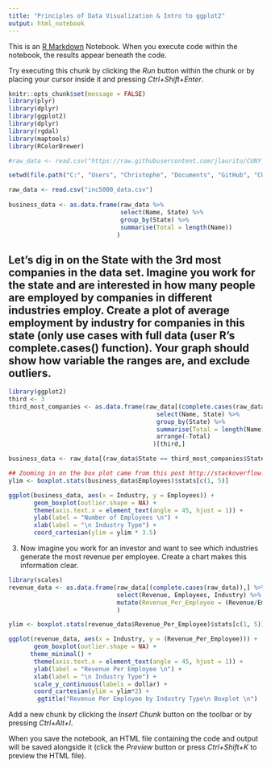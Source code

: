 ```yaml
---
title: "Principles of Data Visualization & Intro to ggplot2"
output: html_notebook
---
```


This is an [R Markdown](http://rmarkdown.rstudio.com) Notebook. When you execute code within the notebook, the results appear beneath the code. 

Try executing this chunk by clicking the *Run* button within the chunk or by placing your cursor inside it and pressing *Ctrl+Shift+Enter*. 

```r
knitr::opts_chunk$set(message = FALSE)
library(plyr)
library(dplyr)
library(ggplot2)
library(dplyr)
library(rgdal)
library(maptools)
library(RColorBrewer)
```

```r
#raw_data <- read.csv("https://raw.githubusercontent.com/jlaurito/CUNY_IS608/master/lecture1/data/inc5000_data.csv")

setwd(file.path("C:", "Users", "Christophe", "Documents", "GitHub", "CUNY_IS608", "lecture1", "data"))

raw_data <- read.csv("inc5000_data.csv")
  
business_data <- as.data.frame(raw_data %>%
                               select(Name, State) %>%
                               group_by(State) %>%
                               summarise(Total = length(Name))
                              )

```

## Let's dig in on the State with the 3rd most companies in the data set. Imagine you work for the state and are interested in how many people are employed by companies in different industries employ. Create a plot of average employment by industry for companies in this state (only use cases with full data (user R's complete.cases() function). Your graph should show how variable the ranges are, and exclude outliers.


```r
library(ggplot2)
third <- 3
third_most_companies <- as.data.frame(raw_data[(complete.cases(raw_data)),] %>%
                                         select(Name, State) %>%
                                         group_by(State) %>%
                                         summarise(Total = length(Name)) %>%
                                         arrange(-Total)
                                        )[third,]

business_data <- raw_data[(raw_data$State == third_most_companies$State),] 

## Zooming in on the box plot came from this post http://stackoverflow.com/a/5678146
ylim <- boxplot.stats(business_data$Employees)$stats[c(1, 5)]

ggplot(business_data, aes(x = Industry, y = Employees)) + 
       geom_boxplot(outlier.shape = NA) + 
       theme(axis.text.x = element_text(angle = 45, hjust = 1)) +
       ylab(label = "Number of Employees \n") +
       xlab(label = "\n Industry Type") +
       coord_cartesian(ylim = ylim * 3.5)
```

3.	Now imagine you work for an investor and want to see which industries generate the most revenue per employee. Create a chart makes this information clear.

```r
library(scales)
revenue_data <- as.data.frame(raw_data[(complete.cases(raw_data)),] %>%
                              select(Revenue, Employees, Industry) %>%
                              mutate(Revenue_Per_Employee = (Revenue/Employees))
                              )

ylim <- boxplot.stats(revenue_data$Revenue_Per_Employee)$stats[c(1, 5)]

ggplot(revenue_data, aes(x = Industry, y = (Revenue_Per_Employee))) + 
       geom_boxplot(outlier.shape = NA) + 
      theme_minimal() + 
       theme(axis.text.x = element_text(angle = 45, hjust = 1)) +
       ylab(label = "Revenue Per Employee \n") +
       xlab(label = "\n Industry Type") +
       scale_y_continuous(labels = dollar) + 
       coord_cartesian(ylim = ylim*2) +
        ggtitle("Revenue Per Employee by Industry Type\n Boxplot \n")
```

Add a new chunk by clicking the *Insert Chunk* button on the toolbar or by pressing *Ctrl+Alt+I*.

When you save the notebook, an HTML file containing the code and output will be saved alongside it (click the *Preview* button or press *Ctrl+Shift+K* to preview the HTML file).